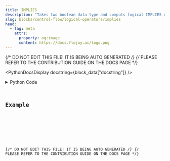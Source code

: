 ```yaml
---
title: IMPLIES
description: "Takes two boolean data type and computs logical IMPLIES operation on them."
slug: blocks/control-flow/logical-operators/implies
head:
  - tag: meta
    attrs:
      property: og:image
      content: https://docs.flojoy.ai/logo.png
---
```


{/* DO NOT EDIT THIS FILE! IT IS BEING AUTO GENERATED */}
{/* PLEASE REFER TO THE CONTRIBUTION GUIDE ON THE DOCS PAGE */}


<PythonDocsDisplay docstring={block_data["docstring"]} />
<details>
<summary>Python Code</summary>



<Code code={pythonCode} lang="py" wrap theme="dracula" />

[Find this Flojoy Block on GitHub](https://github.com/flojoy-ai/blocks/blob/main/blocks/CONTROL_FLOW/LOGICAL_OPERATORS/IMPLIES/IMPLIES.py)

</details>

## Example


<GetHelpWidget />


<AppDisplay app={app} blockName="IMPLIES" client:visible />


<Example />

{/* DO NOT EDIT THIS FILE! IT IS BEING AUTO GENERATED */}
{/* PLEASE REFER TO THE CONTRIBUTION GUIDE ON THE DOCS PAGE */}

